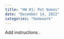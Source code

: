```yaml
---
title: "HW 01: Pet Names"
date: "December 14, 2022"
categories: "Homework"
---
```


Add instructions . 

